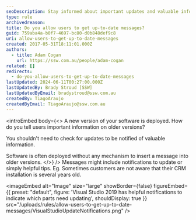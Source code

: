 ```yaml
---
seoDescription: Stay informed about important updates and valuable information without needing to check for software updates with our intuitive notifications
type: rule
archivedreason:
title: Do you allow users to get up-to-date messages?
guid: 759aba4a-b0f7-4697-bc80-d0b848def9c8
uri: allow-users-to-get-up-to-date-messages
created: 2017-05-31T18:11:01.000Z
authors:
  - title: Adam Cogan
    url: https://ssw.com.au/people/adam-cogan
related: []
redirects:
  - do-you-allow-users-to-get-up-to-date-messages
lastUpdated: 2024-06-11T00:27:00.000Z
lastUpdatedBy: Brady Stroud [SSW]
lastUpdatedByEmail: bradystroud@ssw.com.au
createdBy: TiagoAraujo
createdByEmail: TiagoAraujo@ssw.com.au
---
```


<introEmbed
  body={<>
A new version of your software is deployed. How do you tell users important information on older versions?

You shouldn't need to check for updates to be notified of valuable information.

Software is often deployed without any mechanism to insert a message into older versions.
  </>}
/>
Messages might include notifications to update or simply helpful tips. Eg. Sometimes customers are not aware that their CRM installation is several years old.


<imageEmbed
  alt="Image"
  size="large"
  showBorder={false}
  figureEmbed={{
    preset: "default",
    figure: 'Visual Studio 2019 has helpful notifications to indicate which parts need updating',
    shouldDisplay: true
  }}
  src="/uploads/rules/allow-users-to-get-up-to-date-messages/VisualStudioUpdateNotifications.png"
/>
